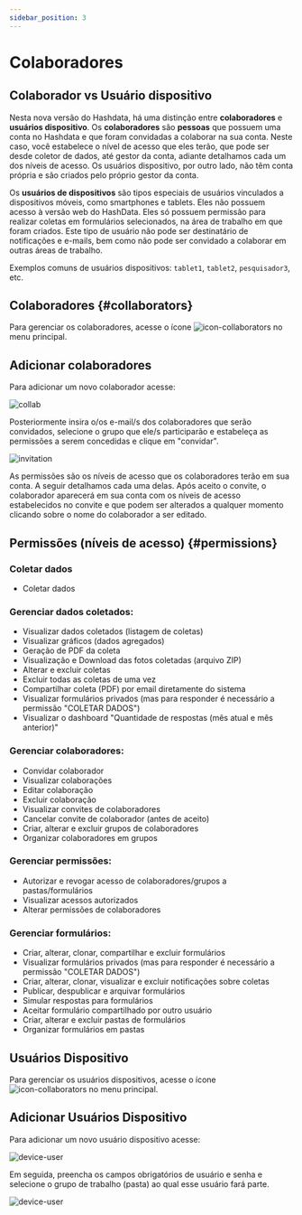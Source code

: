 ```yaml
---
sidebar_position: 3
---
```


# Colaboradores

## Colaborador vs Usuário dispositivo
Nesta nova versão do Hashdata, há uma distinção entre **colaboradores** e **usuários dispositivo**. Os **colaboradores** são **pessoas** que possuem uma conta no Hashdata e que foram convidadas a colaborar na sua conta. Neste caso, você estabelece o nível de acesso que eles terão, que pode ser desde coletor de dados, até gestor da conta, adiante detalhamos cada um dos níveis de acesso. Os usuários dispositivo, por outro lado, não têm conta própria e são criados pelo próprio gestor da conta. 

Os **usuários de dispositivos** são tipos especiais de usuários vinculados a dispositivos móveis, como smartphones e tablets. Eles não possuem acesso à versão web do HashData.
Eles só possuem permissão para realizar coletas em formulários selecionados, na área de trabalho em que foram criados. Este tipo de usuário não pode ser destinatário de notificações e e-mails, bem como não pode ser convidado a colaborar em outras áreas de trabalho.

Exemplos comuns de usuários dispositivos: `tablet1`, `tablet2`, `pesquisador3`, etc.

## Colaboradores {#collaborators}

Para gerenciar os colaboradores, acesse o ícone ![icon-collaborators](./images/icon-collaborators.png) no menu principal.

## Adicionar colaboradores

Para adicionar um novo colaborador acesse:

![collab](./images/collab.png)

Posteriormente insira o/os e-mail/s dos colaboradores que serão convidados, selecione o grupo que ele/s participarão e estabeleça as permissões a serem concedidas e clique em "convidar".

![invitation](./images/invite-collaborators.png)

As permissões são os níveis de acesso que os colaboradores terão em sua conta. A seguir detalhamos cada uma delas. Após aceito o convite, o colaborador aparecerá em sua conta com os níveis de acesso estabelecidos no convite e que podem ser alterados a qualquer momento clicando sobre o nome do colaborador a ser editado.

## Permissões (níveis de acesso) {#permissions}

### Coletar dados
- Coletar dados

### Gerenciar dados coletados:
  - Visualizar dados coletados (listagem de coletas)
  - Visualizar gráficos (dados agregados)
  - Geração de PDF da coleta
  - Visualização e Download das fotos coletadas (arquivo ZIP)
  - Alterar e excluir coletas
  - Excluir todas as coletas de uma vez
  - Compartilhar coleta (PDF) por email diretamente do sistema
  - Visualizar formulários privados (mas para responder é necessário a permissão "COLETAR DADOS")
  - Visualizar o dashboard "Quantidade de respostas (mês atual e mês anterior)"

### Gerenciar colaboradores:
  - Convidar colaborador
  - Visualizar colaborações
  - Editar colaboração
  - Excluir colaboração
  - Visualizar convites de colaboradores
  - Cancelar convite de colaborador (antes de aceito)
  - Criar, alterar e excluir grupos de colaboradores
  - Organizar colaboradores em grupos

### Gerenciar permissões:
  - Autorizar e revogar acesso de colaboradores/grupos a pastas/formulários
  - Visualizar acessos autorizados
  - Alterar permissões de colaboradores

### Gerenciar formulários:
  - Criar, alterar, clonar, compartilhar e excluir formulários
  - Visualizar formulários privados (mas para responder é necessário a permissão "COLETAR DADOS")
  - Criar, alterar, clonar, visualizar e excluir notificações sobre coletas
  - Publicar, despublicar e arquivar formulários
  - Simular respostas para formulários
  - Aceitar formulário compartilhado por outro usuário
  - Criar, alterar e excluir pastas de formulários
  - Organizar formulários em pastas

## Usuários Dispositivo

Para gerenciar os usuários dispositivos, acesse o ícone ![icon-collaborators](./images/icon-collaborators.png) no menu principal.

## Adicionar Usuários Dispositivo

Para adicionar um novo usuário dispositivo acesse:

![device-user](./images/d-user-1.png)

Em seguida, preencha os campos obrigatórios de usuário e senha e selecione o grupo de trabalho (pasta) ao qual esse usuário fará parte.

![device-user](./images/d-user-2.png)
